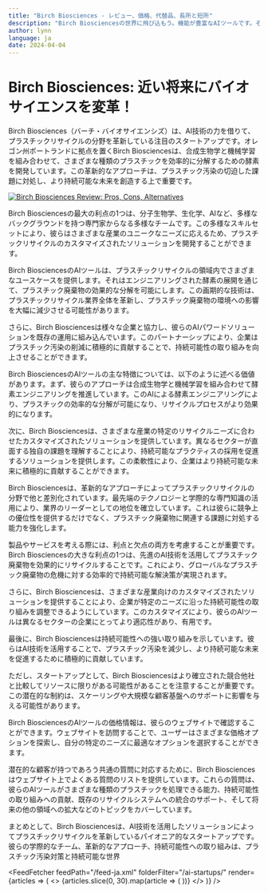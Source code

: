 ```yaml
---
title: "Birch Biosciences - レビュー、価格、代替品、長所と短所"
description: "Birch Biosciencesの世界に飛び込もう。機能が豊富なAIツールです。その特徴、価格、そしてどのようにインパクトを与えているかを学びましょう。見逃さないでください！"
author: lynn
language: ja
date: 2024-04-04
---
```


# Birch Biosciences: 近い将来にバイオサイエンスを変革！
        
Birch Biosciences（バーチ・バイオサイエンシズ）は、AI技術の力を借りて、プラスチックリサイクルの分野を革新している注目のスタートアップです。オレゴン州ポートランドに拠点を置くBirch Biosciencesは、合成生物学と機械学習を組み合わせて、さまざまな種類のプラスチックを効率的に分解するための酵素を開発しています。この革新的なアプローチは、プラスチック汚染の切迫した課題に対処し、より持続可能な未来を創造する上で重要です。


<BlogHeader />


[![Birch Biosciences Review: Pros, Cons, Alternatives](/ai-startups/birch-biosciences.png)](https://www.birchbiosciences.com/)



Birch Biosciencesの最大の利点の1つは、分子生物学、生化学、AIなど、多様なバックグラウンドを持つ専門家からなる多様なチームです。この多様なスキルセットにより、彼らはさまざまな産業のユニークなニーズに応えるため、プラスチックリサイクルのカスタマイズされたソリューションを開発することができます。

Birch BiosciencesのAIツールは、プラスチックリサイクルの領域内でさまざまなユースケースを提供します。それはエンジニアリングされた酵素の展開を通じて、プラスチック廃棄物の効果的な分解を可能にします。この画期的な技術は、プラスチックリサイクル業界全体を革新し、プラスチック廃棄物の環境への影響を大幅に減少させる可能性があります。

さらに、Birch Biosciencesは様々な企業と協力し、彼らのAIパワードソリューションを既存の運用に組み込んでいます。このパートナーシップにより、企業はプラスチック汚染の削減に積極的に貢献することで、持続可能性の取り組みを向上させることができます。

Birch BiosciencesのAIツールの主な特徴については、以下のように述べる価値があります。まず、彼らのアプローチは合成生物学と機械学習を組み合わせて酵素エンジニアリングを推進しています。このAIによる酵素エンジニアリングにより、プラスチックの効率的な分解が可能になり、リサイクルプロセスがより効果的になります。

次に、Birch Biosciencesは、さまざまな産業の特定のリサイクルニーズに合わせたカスタマイズされたソリューションを提供しています。異なるセクターが直面する独自の課題を理解することにより、持続可能なプラクティスの採用を促進するソリューションを提供します。この柔軟性により、企業はより持続可能な未来に積極的に貢献することができます。

Birch Biosciencesは、革新的なアプローチによってプラスチックリサイクルの分野で他と差別化されています。最先端のテクノロジーと学際的な専門知識の活用により、業界のリーダーとしての地位を確立しています。これは彼らに競争上の優位性を提供するだけでなく、プラスチック廃棄物に関連する課題に対処する能力を強化します。

製品やサービスを考える際には、利点と欠点の両方を考慮することが重要です。Birch Biosciencesの大きな利点の1つは、先進のAI技術を活用してプラスチック廃棄物を効果的にリサイクルすることです。これにより、グローバルなプラスチック廃棄物の危機に対する効率的で持続可能な解決策が実現されます。

さらに、Birch Biosciencesは、さまざまな産業向けのカスタマイズされたソリューションを提供することにより、企業が特定のニーズに沿った持続可能性の取り組みを調整できるようにしています。このカスタマイズにより、彼らのAIツールは異なるセクターの企業にとってより適応性があり、有用です。

最後に、Birch Biosciencesは持続可能性への強い取り組みを示しています。彼らはAI技術を活用することで、プラスチック汚染を減少し、より持続可能な未来を促進するために積極的に貢献しています。

ただし、スタートアップとして、Birch Biosciencesはより確立された競合他社と比較してリソースに限りがある可能性があることを注意することが重要です。この潜在的な制約は、スケーリングや大規模な顧客基盤へのサポートに影響を与える可能性があります。

Birch BiosciencesのAIツールの価格情報は、彼らのウェブサイトで確認することができます。ウェブサイトを訪問することで、ユーザーはさまざまな価格オプションを探索し、自分の特定のニーズに最適なオプションを選択することができます。

潜在的な顧客が持つであろう共通の質問に対応するために、Birch Biosciencesはウェブサイト上でよくある質問のリストを提供しています。これらの質問は、彼らのAIツールがさまざまな種類のプラスチックを処理できる能力、持続可能性の取り組みへの貢献、既存のリサイクルシステムへの統合のサポート、そして将来の他の領域への拡大などのトピックをカバーしています。

まとめとして、Birch Biosciencesは、AI技術を活用したソリューションによってプラスチックリサイクルを革新しているパイオニア的なスタートアップです。彼らの学際的なチーム、革新的なアプローチ、持続可能性への取り組みは、プラスチック汚染対策と持続可能な世界


<AdComponent />


<FeedFetcher feedPath="/feed-ja.xml" folderFilter="/ai-startups/" render={articles => (
    <>
        <Cards>
            {articles.slice(0, 30).map(article => (
                <Card key={article.link} title={article.title} href={article.link} />
            ))}
        </Cards>
    </>
)} />

